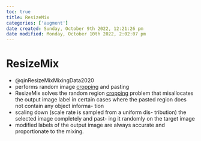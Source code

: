 ```yaml
---
toc: true
title: ResizeMix
categories: ['augment']
date created: Sunday, October 9th 2022, 12:21:26 pm
date modified: Monday, October 10th 2022, 2:02:07 pm
---
```


# ResizeMix

- @qinResizeMixMixingData2020
- performs random image [cropping](cropping.qmd) and pasting
- ResizeMix solves the random region [cropping](cropping.qmd) problem that misallocates the output image label in certain cases where the pasted region does not contain any object informa- tion
- scaling down (scale rate is sampled from a uniform dis- tribution) the selected image completely and past- ing it randomly on the target image
- modified labels of the output image are always accurate and proportionate to the mixing.



